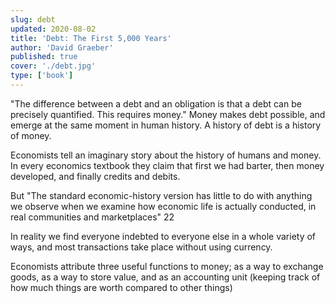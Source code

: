```yaml
---
slug: debt
updated: 2020-08-02
title: 'Debt: The First 5,000 Years'
author: 'David Graeber'
published: true
cover: './debt.jpg'
type: ['book']
---
```


"The difference between a debt and an obligation is that a debt can be precisely quantified. This requires money." Money makes debt possible, and emerge at the same moment in human history. A history of debt is a history of money.

Economists tell an imaginary story about the history of humans and money. In every economics textbook they claim that first we had barter, then money developed, and finally credits and debits.

But "The standard economic-history version has little to do with anything we observe when we examine how economic life is actually conducted, in real communities and marketplaces" 22

In reality we find everyone indebted to everyone else in a whole variety of ways, and most transactions take place without using currency.

Economists attribute three useful functions to money; as a way to exchange goods, as a way to store value, and as an accounting unit (keeping track of how much things are worth compared to other things)
